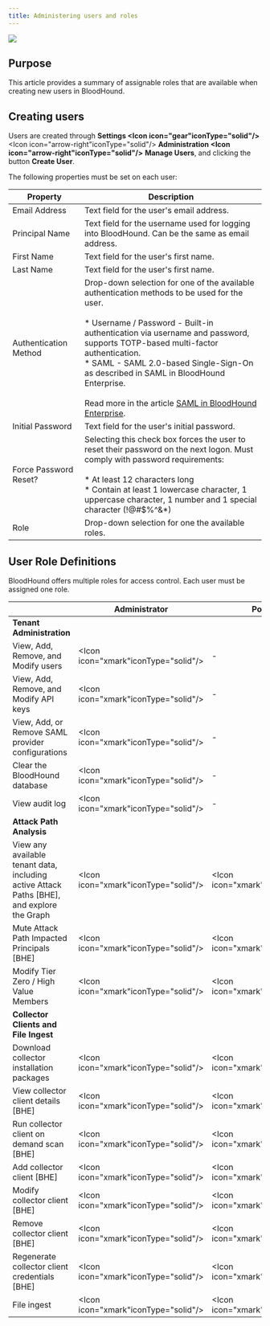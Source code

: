 ---
title: Administering users and roles
---

<img src="/assets/enterprise-AND-community-edition-pill-tag.svg"/> 

## Purpose

This article provides a summary of assignable roles that are available when creating new users in BloodHound.

## Creating users

Users are created through **Settings <Icon icon="gear"iconType="solid"/>** <Icon icon="arrow-right"iconType="solid"/> **Administration <Icon icon="arrow-right"iconType="solid"/>** **Manage Users**, and clicking the button **Create User**.

The following properties must be set on each user:

| **Property** | **Description** |
| --- | --- |
| Email Address | Text field for the user's email address. |
| Principal Name | Text field for the username used for logging into BloodHound. Can be the same as email address. |
| First Name | Text field for the user's first name. |
| Last Name | Text field for the user's first name. |
| Authentication Method | Drop-down selection for one of the available authentication methods to be used for the user.<br/><br/>* Username / Password - Built-in authentication via username and password, supports TOTP-based multi-factor authentication.<br/>* SAML - SAML 2.0-based Single-Sign-On as described in SAML in BloodHound Enterprise.<br/><br/>Read more in the article [SAML in BloodHound Enterprise](/manage-bloodhound/auth/saml). |
| Initial Password | Text field for the user's initial password. |
| Force Password Reset? | Selecting this check box forces the user to reset their password on the next logon. Must comply with password requirements:<br/><br/>* At least 12 characters long<br/>* Contain at least 1 lowercase character, 1 uppercase character, 1 number and 1 special character (!@#$%^&*) |
| Role | Drop-down selection for one the available roles.|

## User Role Definitions

BloodHound offers multiple roles for access control. Each user must be assigned one role.


|     | **Administrator** | **Power User** | **User** | **Read-only** | **Upload-only** |
| --- | --- | --- | --- | --- | --- |
| **Tenant Administration** |     |     |     |     |     |
| View, Add, Remove, and Modify users | <Icon icon="xmark"iconType="solid"/>   | -   | -   | -   | -   |
| View, Add, Remove, and Modify API keys | <Icon icon="xmark"iconType="solid"/>   | -   | -   | -   | -   |
| View, Add, or Remove SAML provider configurations | <Icon icon="xmark"iconType="solid"/>   | -   | -   | -   | -   |
| Clear the BloodHound database | <Icon icon="xmark"iconType="solid"/>   | -   | -   | -   | -   |
| View audit log | <Icon icon="xmark"iconType="solid"/>   | -   | -   | -   | -   |
| **Attack Path Analysis** |     |     |     |     |     |
| View any available tenant data, including active Attack Paths \[BHE\], and explore the Graph | <Icon icon="xmark"iconType="solid"/>   | <Icon icon="xmark"iconType="solid"/>   | <Icon icon="xmark"iconType="solid"/>   | <Icon icon="xmark"iconType="solid"/>   | -   |
| Mute Attack Path Impacted Principals \[BHE\] | <Icon icon="xmark"iconType="solid"/>   | <Icon icon="xmark"iconType="solid"/>   | -   | -   | -   |
| Modify Tier Zero / High Value Members | <Icon icon="xmark"iconType="solid"/>   | <Icon icon="xmark"iconType="solid"/>   | -   | -   | -   |
| **Collector Clients and File Ingest** |     |     |     |     |     |
| Download collector installation packages | <Icon icon="xmark"iconType="solid"/>   | <Icon icon="xmark"iconType="solid"/>   | <Icon icon="xmark"iconType="solid"/>   | <Icon icon="xmark"iconType="solid"/>   | X   |
| View collector client details \[BHE\] | <Icon icon="xmark"iconType="solid"/>   | <Icon icon="xmark"iconType="solid"/>   | <Icon icon="xmark"iconType="solid"/>   | -   | -   |
| Run collector client on demand scan \[BHE\] | <Icon icon="xmark"iconType="solid"/>   | <Icon icon="xmark"iconType="solid"/>   | -   | -   | -   |
| Add collector client \[BHE\] | <Icon icon="xmark"iconType="solid"/>   | <Icon icon="xmark"iconType="solid"/>   | -   | -   | -   |
| Modify collector client \[BHE\] | <Icon icon="xmark"iconType="solid"/>   | <Icon icon="xmark"iconType="solid"/>   | -   | -   | -   |
| Remove collector client \[BHE\] | <Icon icon="xmark"iconType="solid"/>   | <Icon icon="xmark"iconType="solid"/>  | -   | -   | -   |
| Regenerate collector client credentials \[BHE\] | <Icon icon="xmark"iconType="solid"/>  | <Icon icon="xmark"iconType="solid"/>   | -   | -   | -   |
| File ingest | <Icon icon="xmark"iconType="solid"/>   | <Icon icon="xmark"iconType="solid"/>  | -   | -   | <Icon icon="xmark"iconType="solid"/>   |

